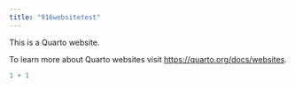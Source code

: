 ```yaml
---
title: "916websitetest"
---
```


This is a Quarto website.

To learn more about Quarto websites visit <https://quarto.org/docs/websites>.

```r
1 + 1
```
